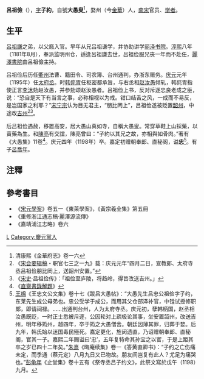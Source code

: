 '''呂祖儉'''（{{bd|？||1198年||catIdx=L吕}}），[[表字|字]]'''子約'''，自號'''大愚叟'''<ref>清康熙《金華府志》卷一六</ref>，婺州（今[[金華|金華]]）人，[[南宋|南宋]]官员、[[学者|学者]]。

== 生平 ==
[[呂祖謙|呂祖謙]]之弟，以父廕入官。早年从兄吕祖谦学，并协助讲学[[丽泽书院|丽泽书院]]。[[淳熙|淳熙]]八年（1181年8月），奉派监明州仓，适逢呂祖謙去世，吕祖俭服兄丧一年而不赴任，[[麗澤書院|麗澤書院]]由呂祖儉主持。

吕祖俭后历任[[衢州|衢州]]法曹、籍田令、司农簿、台州通判，办浙东赈务。[[庆元|庆元]]元年（1195年）任[[太府丞|太府丞]]。时[[韩侂胄|韩侂胄]]任枢密都承旨，与右丞相[[赵汝愚|赵汝愚]]倾轧，韩侂胄指使正言[[李沐|李沐]]劾赵汝愚，并参劾颂赵汝愚者。吕祖俭上书，反对斥逐忠良老成之臣，说：“恐自是天下有当言之事，必称相视以为戒。钳口结舌之风，一成而不易反，是岂国家之利耶？”[[宋宁宗|宋宁宗]]认为目无君主，“朋比罔上”，吕祖俭遂被贬置[[韶州|韶州]]，中途改[[吉州|吉州]]<ref>《[[宋会要辑稿|宋会要辑稿]]・职官七三之一九》载：庆元元年“四月二日，宣教郎、太府寺丞吕祖俭朋比罔上，送韶州安置。”</ref><ref>《[[宋史|宋史]]·吕祖俭传》：「祖俭至庐陵，将趋岭，得旨改送吉州。」</ref>。

后吕祖俭遇赦，移置高安，居大愚山真如寺，自稱大愚叟。常穿草鞋上山採藥，以賣藥為生。和[[陳亮|陳亮]]有交誼，陳亮曾曰：“子約以其兄之故，亦相與如骨肉。”著有《大愚集》11卷<ref>《[[直齋書錄解題|直齋書錄解題]]》</ref>。庆元四年（1198年）卒。嘉定初赠朝奉郎、直秘阁，谥'''忠'''<ref>[[王棉|王棉]]《王忠文公文集》卷十七《跋吕大愚帖》：“大愚先生吕忠公祖俭字子约，东莱先生成公母弟也。忠公受学于成公，而用其父仓部泽补官，中铨试授修职郎，即请祠禄。……出通判台州，人为太府寺丞。庆元初，孽韩柄国，赵丞相汝愚既贬，一时正士悉被斥逐，公因轮对上疏极论其事，坐安置韶州，改送吉州，明年移筠州，越四年，卒于筠之大愚僧舍。朝廷因薄其罪，归葬于婺。后九年，韩氏始以迷国毒民殛死。嘉定更化，旌闵遗直，乃诏赠朝奉郎、直秘阁，官其一子。嘉熙二年赐谥曰‘忠’，五年复特命其孙宝之以官，于是上距其卒之岁已四十二年矣。”[[朱熹|朱熹]]《晦庵续集》卷一《答黄直卿书》：“子约之亡伤痛未定，而季通（蔡元定）八月九日又已物故。朋友间岂复有此人？尤足为痛哭也。”[[彭龟年|彭龟年]]《止堂集》卷十五有《祭寺丞吕子约文》，此祭文寫於戊午（1198）九月。 </ref>。有子[[呂喬年|呂喬年]]。

==注釋==
{{reflist}}

==參考書目==
* 《[[宋元學案|宋元學案]]》卷五一《東萊學案》，《黃宗羲全集》第五冊
* 《重修浙江通志稿·麗澤源流傳》
* 《嘉靖浦江志略》卷六

[[Category:宋朝理學家|L]]
[[Category:慶元黨人|Category:慶元黨人]]